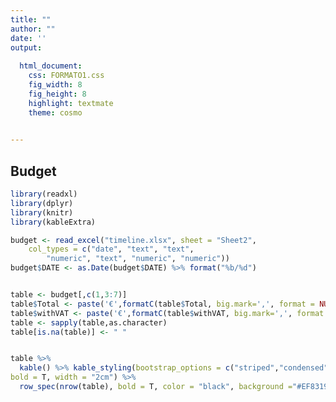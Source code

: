 ```yaml
---
title: ""
author: ""
date: ''
output:
 
  html_document:
    css: FORMATO1.css
    fig_width: 8
    fig_height: 8
    highlight: textmate
    theme: cosmo
    

---
```




## Budget

```r

library(readxl)
library(dplyr)
library(knitr)
library(kableExtra)

budget <- read_excel("timeline.xlsx", sheet = "Sheet2", 
    col_types = c("date", "text", "text", 
        "numeric", "text", "numeric", "numeric"))
budget$DATE <- as.Date(budget$DATE) %>% format("%b/%d")


table <- budget[,c(1,3:7)] 
table$Total <- paste('€',formatC(table$Total, big.mark=',', format = NULL ))
table$withVAT <- paste('€',formatC(table$withVAT, big.mark=',', format = NULL ))
table <- sapply(table,as.character)
table[is.na(table)] <- " "


table %>%  
  kable() %>% kable_styling(bootstrap_options = c("striped","condensed","responsive"),font_size = 10, fixed_thead = list(enabled=T, background="#EF8319")) %>% column_spec(6, 
bold = T, width = "2cm") %>% 
  row_spec(nrow(table), bold = T, color = "black", background ="#EF8319")


```




